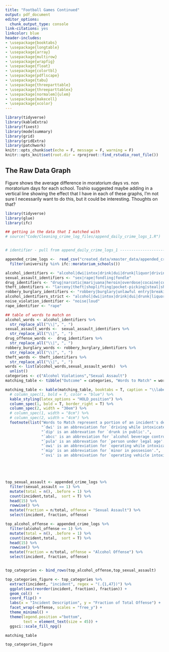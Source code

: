 ```yaml
---
title: "Football Games Continued"
output: pdf_document
editor_options: 
  chunk_output_type: console
link-citations: yes
linkcolor: blue
header-includes:
- \usepackage{booktabs}
- \usepackage{longtable}
- \usepackage{array}
- \usepackage{multirow}
- \usepackage{wrapfig}
- \usepackage{float}
- \usepackage{colortbl}
- \usepackage{pdflscape}
- \usepackage{tabu}
- \usepackage{threeparttable}
- \usepackage{threeparttablex}
- \usepackage[normalem]{ulem}
- \usepackage{makecell}
- \usepackage{xcolor}
---
```


```r
library(tidyverse)
library(kableExtra)
library(fixest)
library(modelsummary)
library(grid)
library(gridExtra)
library(patchwork)
knitr::opts_chunk$set(echo = F, message = F, warning = F)
knitr::opts_knit$set(root.dir = rprojroot::find_rstudio_root_file())
```

## The Raw Data Graph

Figure \ref{diff_average_offenses} shows the average difference in moratorium days vs. non moratorium days for each school. Toshio suggested maybe adding in a vertical line showing the effect that I have in each of these graphs, I'm not sure I necessarily want to do this, but it could be interesting. Thoughts on that?


<!-- ```{r} -->
<!-- source(paste0(here::here("tables/matching_word_table.R"))) -->
<!-- ``` -->


<!-- ```{r top_categories} -->
<!-- kable(top_categories, booktabs = T, caption = "\\label{top_categories}The Top 30 Most Frequently Reported Incidents") %>% -->
<!--   kable_styling(latex_options = c("scale_down", "HOLD_position")) %>% -->
<!--   footnote(list("Numbers in parenthesis denote the frequency of offense in the data. These offenses represent the  30 most frequent crimes in each category after the pattern-matching algorithm is applied."), -->
<!--                threeparttable = T) %>% -->
<!--   landscape() -->
<!-- ``` -->


```r
library(tidyverse)
library(glue)
library(ifc)

## getting in the data that I matched with 
# source("Code/Cleaning_crime_log_files/append_daily_crime_logs_1.R")


# identifier - pull from append_daily_crime_logs_1 ------------------------

appended_crime_logs <-  read_csv("created_data/xmaster_data/appended_crime_logs.csv") %>% 
  filter(university %in% ifc::moratorium_schools())

alcohol_identifiers <- "alcohol|dwi|intox|drink|dui|drunk|liquor|driving under the influence|dip|abcc|underage|dwi|underage|pula|owi|mip|under age|beer|wine|booze|minor in possession|ovi" ## got rid of disorderly conduct.
sexual_assault_identifiers <- "sex|rape|fondling|fondle" 
drug_identifiers <- "drug|narcotic|marijuana|heroin|overdose|cocaine|controlled substance"
theft_identifiers <- "larceny|theft|shoplifting|pocket-picking|steal|shop lifting" ##using nibrs
robbery_burglary_identifiers <- "robbery|burglary|unlawful entry|breaking and entering"
alcohol_identifiers_strict <- "alcohol|dwi|intox|drink|dui|drunk|liquor|driving under the influence|dip|abcc|underage|beverage|dwi|underage|container|pula|owi|mip|under age|minor in possession|ovi" ## getting rid of possesion
noise_violation_identifier <- "noise|loud"
rape_identifier <- "rape"

## table of words to match on
alcohol_words <- alcohol_identifiers %>% 
  str_replace_all("\\|", ", ")
sexual_assault_words <-  sexual_assault_identifiers %>% 
  str_replace_all("\\|", ", ")
drug_offense_words <-  drug_identifiers %>% 
  str_replace_all("\\|", ", ")
robbery_burglary_words <- robbery_burglary_identifiers %>% 
  str_replace_all("\\|", ", ")
theft_words <- theft_identifiers %>% 
  str_replace_all("\\|", ", ")
words <- list(alcohol_words,sexual_assault_words)  %>% 
  unlist()
categories <- c("Alcohol Violations","Sexual Assault")
matching_table <- tibble("Outcome" = categories, "Words to Match" = words)

matching_table <- kable(matching_table, booktabs = T, caption = "\\label{matching_table}Words and Phrases used to Pattern Match on Offenses of Interest") %>%
  # column_spec(1, bold = T, color = "blue") %>%
  kable_styling(latex_options = "HOLD_position") %>% 
  column_spec(1, bold = T, border_right = T) %>%
  column_spec(2, width = "30em") %>% 
  # column_spec(1, width = "8cm") %>% 
  # column_spec(2, width = "4cm") %>% 
  footnote(list("Words to Match represent a portion of an incident's description to pattern match on. Alcohol violation and sexual assault words were found by reading each individual university's datasets for common words within incident descriptions. For example, the word `sex' will match on `sexual assault' and `sex offense' since `sex' appears in each of these descriptions. Notably, this method likely undercounts the true number of violations in each police department's Daily Crime Log due to spelling errors. As a demonstration, the word `alcohol' may be written as `aclohol' which this matching process will not include. Some notable abbreviations include the following:",
                "`dwi' is an abbreviation for `driving while intoxicated'.",
                "`dip' is an abbrevation for `drunk in public'.",
                "`abcc' is an abbreviation for `alcohol beverage control comission'.",
                "`pula' is an abbrevation for `person under legal age'.",
                "`owi' is an abbreviation for `operating while intoxicated'.",
                "`mip' is an abbreviation for `minor in possesion'.",
                "`ovi' is an abbreivation for `operating vehicle intoxicated'."), threeparttable = T)





top_sexual_assault <- appended_crime_logs %>% 
  filter(sexual_assault == 1) %>% 
  mutate(total = n(), .before = 1) %>% 
  count(incident,total,  sort = T) %>% 
  head(15) %>% 
  rowwise() %>% 
  mutate(fraction = n/total, offense = "Sexual Assault") %>% 
  select(incident, fraction, offense)

top_alcohol_offense <- appended_crime_logs %>% 
  filter(alcohol_offense == 1) %>% 
  mutate(total = n(), .before = 1) %>% 
  count(incident,total,  sort = T) %>% 
  head(15) %>% 
  rowwise() %>% 
  mutate(fraction = n/total, offense = "Alcohol Offense") %>% 
  select(incident, fraction, offense) 


top_categories <- bind_rows(top_alcohol_offense,top_sexual_assault) 

top_categories_figure <- top_categories %>% 
  extract(incident, "incident", regex = "(.{1,47})") %>% 
  ggplot(aes(reorder(incident, fraction), fraction)) +
  geom_col()  +
  coord_flip() +
  labs(x = "Incident Description", y = "Fraction of Total Offense") +
  facet_wrap(~offense, scales = "free_y") +
  theme_minimal() +
  theme(legend.position ="bottom",
        text = element_text(size = 45)) +
  ggsci::scale_fill_npg()
```

```r
matching_table
```
```{=latex}
\begin{landscape}
\begin{figure}[t]
```
```r
top_categories_figure
```
```{=latex}
\caption{Top 15 Most Frequent Offense Matches\label{top_categories_figure}}
\footnotesize{\textit{Notes:} The top 15 most frequent offense matches represent the 15 most frequent incidents after the pattern matching exercise. The x-axis represents the fraction of the total number of offenses in each category.}
\end{figure}
\end{landscape}
```

